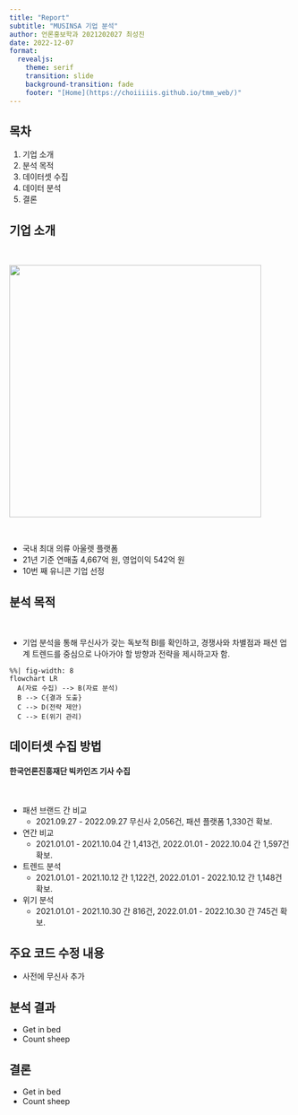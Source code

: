 ```yaml
---
title: "Report"
subtitle: "MUSINSA 기업 분석"
author: 언론홍보학과 2021202027 최성진
date: 2022-12-07
format:
  revealjs: 
    theme: serif
    transition: slide
    background-transition: fade
    footer: "[Home](https://choiiiiis.github.io/tmm_web/)"
---
```


## 목차

1.  기업 소개
2.  분석 목적
3.  데이터셋 수집
4.  데이터 분석
5.  결론

## 기업 소개{.smaller}

|
|

![](docs/musinsa_logo.jpg){width=450px}

|
|

- 국내 최대 의류 아울렛 플랫폼
- 21년 기준 연매출 4,667억 원, 영업이익 542억 원
- 10번 째 유니콘 기업 선정

## 분석 목적

|
|

- 기업 분석을 통해 무신사가 갖는 독보적 BI를 확인하고, 경쟁사와 차별점과 패션 업계 트렌드를 중심으로 나아가야 할 방향과 전략을 제시하고자 함.

```mermaid
%%| fig-width: 8
flowchart LR
  A(자료 수집) --> B(자료 분석)
  B --> C{결과 도출}
  C --> D(전략 제안)
  C --> E(위기 관리)
```

## 데이터셋 수집 방법{.smaller}

#### 한국언론진흥재단 빅카인즈 기사 수집

|
|

* 패션 브랜드 간 비교
    + 2021.09.27 - 2022.09.27 무신사 2,056건, 패션 플랫폼 1,330건 확보.
* 연간 비교
    + 2021.01.01 - 2021.10.04 간 1,413건, 2022.01.01 - 2022.10.04 간 1,597건 확보.
* 트렌드 분석
    + 2021.01.01 - 2021.10.12 간 1,122건, 2022.01.01 - 2022.10.12 간 1,148건 확보.
* 위기 분석
    + 2021.01.01 - 2021.10.30 간 816건, 2022.01.01 - 2022.10.30 간 745건 확보.

## 주요 코드 수정 내용

- 사전에 무신사 추가

## 분석 결과

- Get in bed
- Count sheep

## 결론

- Get in bed
- Count sheep